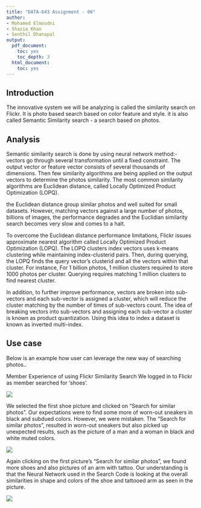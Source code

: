 ```yaml
---
title: "DATA-643 Assignment - 06"
author:
- Mohamed Elmoudni
- Shazia Khan
- Senthil Dhanapal
output:
  pdf_document:
    toc: yes
    toc_depth: 3
  html_document:
    toc: yes
---
```



## Introduction


The innovative system we will be analyzing is called the similarity search on Flickr.  It is photo based search based on color feature and style. it is also called Semantic Similarity search - a search based on photos.  

## Analysis

Semantic similarity search is done by using neural network method:- vectors go through several transformation until a fixed constraint.  The output vector or feature vector consists of several thousands of dimensions.  Then few similarity algorithms are being applied on the output vectors to determine the photos similarity.  The most common similarity algorithms are Euclidean distance, called Locally Optimized Product Optimization (LOPQ). 

the Euclidean distance group similar photos and well suited for small datasets.  However, matching vectors against a large number of photos, billions of images, the performance degrades and the Euclidian  similarity search becomes very slow and comes to a halt.  

To overcome the Euclidean distance performance limitations, Flickr issues approximate nearest algorithm called Locally Optimized Product Optimization (LOPQ).  The LOPQ clusters index vectors uses k-means clustering while maintaining index-clusterid pairs. Then, during querying, the LOPQ finds the query vector's clusterid and all the vectors within that cluster. For instance, For 1 billion photos, 1 million clusters required to store 1000 photos per cluster. Querying requires matching 1 million clusters to find nearest cluster. 

In addition, to further improve performance, vectors are broken into sub-vectors and each sub-vector is assigned a cluster, which will reduce the cluster matching by the number of times of sub-vectors count. The idea of breaking vectors into sub-vectors and assigning each sub-vector a cluster is known as product quantization. Using this idea to index a dataset is known as inverted multi-index.


\newpage

## Use case

Below is an example how user can leverage the new way of searching photos..

Member Experience of using Flickr Similarity Search
We logged in to Flickr as member searched for 'shoes'.


![](https://raw.githubusercontent.com/simonnyc/IS-643/master/Assignment06/photo1.png)



\newpage

We selected the first shoe picture and clicked on "Search for similar photos". Our expectations were to find some more of worn-out sneakers in black and subdued colors. However, we were mistaken. The "Search for similar photos", resulted in worn-out sneakers but also picked up unexpected results, such as the picture of a man and a woman in black and white muted colors.

![](https://raw.githubusercontent.com/simonnyc/IS-643/master/Assignment06/photo2.png)

\newpage

Again clicking on the first picture's "Search for similar photos", we found more shoes and also pictures of an arm with tattoo.
Our understanding is that the Neural Network used in the Search Code is looking at the overall similarities in shape and colors of the shoe and tattooed arm as seen in the picture.


![](https://raw.githubusercontent.com/simonnyc/IS-643/master/Assignment06/photo3.png)

